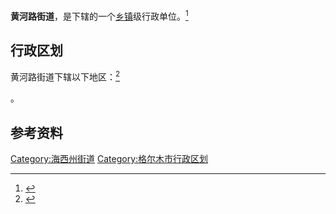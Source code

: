 {{中国乡级行政区|63/28/01/002/000}}

'''黄河路街道'''，是{{PRC admin/fullname|63/28/01/002/000|3}}下辖的一个[[乡镇|乡镇]]级行政单位。<ref>{{PRC admin/ref sgc|{{PRC admin/parent|63/28/01/002/000}}}}</ref>

== 行政区划 ==

黄河路街道下辖以下地区：<ref>{{PRC admin/ref sgc|63/28/01/002/000}}</ref>

{{PRC admin/children|63/28/01/002/000}}。

== 参考资料 ==

{{reflist}}

{{青海省海西蒙古族藏族自治州格尔木市行政区划}}
{{青海行政区划小作品}}

[[Category:海西州街道|Category:海西州街道]]
[[Category:格尔木市行政区划|Category:格尔木市行政区划]]